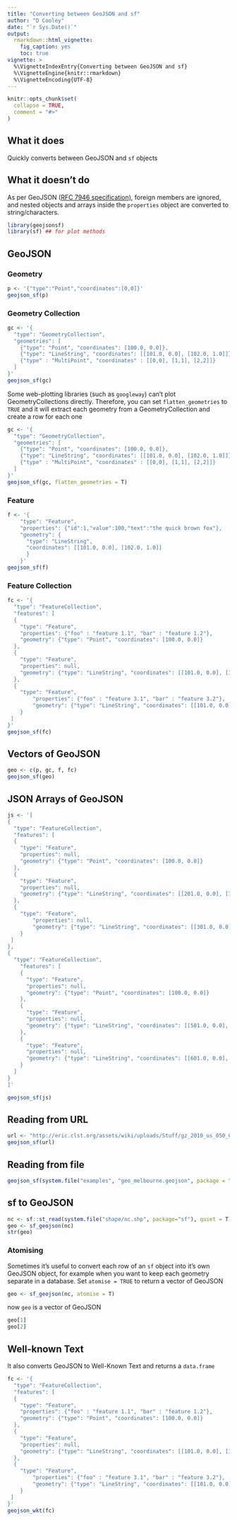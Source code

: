 ```yaml
---
title: "Converting between GeoJSON and sf"
author: "D Cooley"
date: "`r Sys.Date()`"
output:
  rmarkdown::html_vignette:
    fig_caption: yes
    toc: true
vignette: >
  %\VignetteIndexEntry{Converting between GeoJSON and sf}
  %\VignetteEngine{knitr::rmarkdown}
  %\VignetteEncoding{UTF-8}
---
```


```r
knitr::opts_chunk$set(
  collapse = TRUE,
  comment = "#>"
)
```


## What it does

Quickly converts between GeoJSON and `sf` objects

## What it doesn't do

As per GeoJSON ([RFC 7946 specification)](https://tools.ietf.org/html/rfc7946#page-11), foreign members are ignored, and nested objects and arrays inside the `properties` object are converted to string/characters. 


```r
library(geojsonsf)
library(sf) ## for plot methods
```

## GeoJSON

### Geometry 

```r
p <- '{"type":"Point","coordinates":[0,0]}'
geojson_sf(p)
```

### Geometry Collection

```r
gc <- '{
  "type": "GeometryCollection",
  "geometries": [
    {"type": "Point", "coordinates": [100.0, 0.0]},
    {"type": "LineString", "coordinates": [[101.0, 0.0], [102.0, 1.0]]},
    {"type" : "MultiPoint", "coordinates" : [[0,0], [1,1], [2,2]]}
  ]
}'
geojson_sf(gc)
```

Some web-plotting libraries (such as `googleway`) can't plot GeometryCollections directly. Therefore, you can set `flatten_geometries` to `TRUE` and it will extract each geometry from a GeometryCollection and create a row for each one


```r
gc <- '{
  "type": "GeometryCollection",
  "geometries": [
    {"type": "Point", "coordinates": [100.0, 0.0]},
    {"type": "LineString", "coordinates": [[101.0, 0.0], [102.0, 1.0]]},
    {"type" : "MultiPoint", "coordinates" : [[0,0], [1,1], [2,2]]}
  ]
}'
geojson_sf(gc, flatten_geometries = T)
```


### Feature

```r
f <- '{
	"type": "Feature",
	"properties": {"id":1,"value":100,"text":"the quick brown fox"},
	"geometry": {
	  "type": "LineString", 
	  "coordinates": [[101.0, 0.0], [102.0, 1.0]]
	  }
	}'
geojson_sf(f)
```


### Feature Collection

```r
fc <- '{
  "type": "FeatureCollection",
  "features": [
  {
    "type": "Feature",
    "properties": {"foo" : "feature 1.1", "bar" : "feature 1.2"},
    "geometry": {"type": "Point", "coordinates": [100.0, 0.0]}
  },
  {
    "type": "Feature",
    "properties": null,
    "geometry": {"type": "LineString", "coordinates": [[101.0, 0.0], [102.0, 1.0]]}
  },
  {
    "type": "Feature",
	    "properties": {"foo" : "feature 3.1", "bar" : "feature 3.2"},
	    "geometry": {"type": "LineString", "coordinates": [[101.0, 0.0], [102.0, 1.0]]}
	}
 ]
}'
geojson_sf(fc)
```


## Vectors of GeoJSON

```r
geo <- c(p, gc, f, fc)
geojson_sf(geo)
```


## JSON Arrays of GeoJSON


```r

js <- '[
{
  "type": "FeatureCollection",
  "features": [
  {
    "type": "Feature",
    "properties": null,
    "geometry": {"type": "Point", "coordinates": [100.0, 0.0]}
  },
  {
    "type": "Feature",
    "properties": null,
    "geometry": {"type": "LineString", "coordinates": [[201.0, 0.0], [102.0, 1.0]]}
  },
  {
    "type": "Feature",
	    "properties": null,
	    "geometry": {"type": "LineString", "coordinates": [[301.0, 0.0], [102.0, 1.0]]}
	}
 ]
},
{
  "type": "FeatureCollection",
	"features": [
	{
	  "type": "Feature",
	  "properties": null,
	  "geometry": {"type": "Point", "coordinates": [100.0, 0.0]}
	},
	{
	  "type": "Feature",
	  "properties": null,
	  "geometry": {"type": "LineString", "coordinates": [[501.0, 0.0], [102.0, 1.0]]}
	},
	{
	  "type": "Feature",
	  "properties": null,
	  "geometry": {"type": "LineString", "coordinates": [[601.0, 0.0], [102.0, 1.0]]}
	}
  ]
}
]'

geojson_sf(js)

```


## Reading from URL

```r
url <- "http://eric.clst.org/assets/wiki/uploads/Stuff/gz_2010_us_050_00_500k.json"
geojson_sf(url)
```

## Reading from file

```r
geojson_sf(system.file("examples", "geo_melbourne.geojson", package = "geojsonsf"))
```

## sf to GeoJSON

```r
nc <- sf::st_read(system.file("shape/nc.shp", package="sf"), quiet = T)
geo <- sf_geojson(nc)
str(geo)
```

### Atomising

Sometimes it's useful to convert each row of an `sf` object into it's own GeoJSON object, for example when you want to keep each geometry separate in a database. Set `atomise = TRUE` to return a vector of GeoJSON

```r
geo <- sf_geojson(nc, atomise = T)
```

now `geo` is a vector of GeoJSON

```r
geo[1]
geo[2]
```

## Well-known Text

It also converts GeoJSON to Well-Known Text and returns a `data.frame`


```r
fc <- '{
  "type": "FeatureCollection",
  "features": [
  {
    "type": "Feature",
    "properties": {"foo" : "feature 1.1", "bar" : "feature 1.2"},
    "geometry": {"type": "Point", "coordinates": [100.0, 0.0]}
  },
  {
    "type": "Feature",
    "properties": null,
    "geometry": {"type": "LineString", "coordinates": [[101.0, 0.0], [102.0, 1.0]]}
  },
  {
    "type": "Feature",
	    "properties": {"foo" : "feature 3.1", "bar" : "feature 3.2"},
	    "geometry": {"type": "LineString", "coordinates": [[101.0, 0.0], [102.0, 1.0]]}
	}
 ]
}'
geojson_wkt(fc)
```


